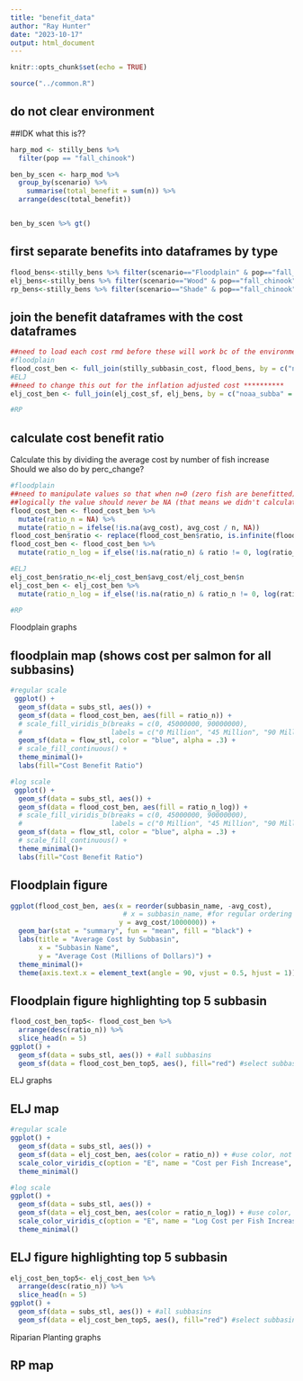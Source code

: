 ```yaml
---
title: "benefit_data"
author: "Ray Hunter"
date: "2023-10-17"
output: html_document
---
```


```r
knitr::opts_chunk$set(echo = TRUE)

source("../common.R")
```
## do not clear environment


##IDK what this is??
```r
harp_mod <- stilly_bens %>% 
  filter(pop == "fall_chinook")

ben_by_scen <- harp_mod %>% 
  group_by(scenario) %>% 
    summarise(total_benefit = sum(n)) %>% 
  arrange(desc(total_benefit))


ben_by_scen %>% gt()
```

## first separate benefits into dataframes by type
```r
flood_bens<-stilly_bens %>% filter(scenario=="Floodplain" & pop=="fall_chinook")
elj_bens<-stilly_bens %>% filter(scenario=="Wood" & pop=="fall_chinook")  
rp_bens<-stilly_bens %>% filter(scenario=="Shade" & pop=="fall_chinook")
```

## join the benefit dataframes with the cost dataframes
```r
##need to load each cost rmd before these will work bc of the environment clearing
#floodplain
flood_cost_ben <- full_join(stilly_subbasin_cost, flood_bens, by = c("noaa_subba" = "subbasin"))
#ELJ
##need to change this out for the inflation adjusted cost **********
elj_cost_ben <- full_join(elj_cost_sf, elj_bens, by = c("noaa_subba" = "subbasin"))

#RP
```

## calculate cost benefit ratio
Calculate this by dividing the average cost by number of fish increase
Should we also do by perc_change?
```r
#floodplain
##need to manipulate values so that when n=0 (zero fish are benefitted) the ratio is 0, also I need the value to be NA when avg_cost is NA
##logically the value should never be NA (that means we didn't calculate a price for a basin with benefits)
flood_cost_ben <- flood_cost_ben %>%
  mutate(ratio_n = NA) %>% 
  mutate(ratio_n = ifelse(!is.na(avg_cost), avg_cost / n, NA))
flood_cost_ben$ratio <- replace(flood_cost_ben$ratio, is.infinite(flood_cost_ben$ratio), 0)
flood_cost_ben <- flood_cost_ben %>%
  mutate(ratio_n_log = if_else(!is.na(ratio_n) & ratio != 0, log(ratio_n), NA_real_))

#ELJ
elj_cost_ben$ratio_n<-elj_cost_ben$avg_cost/elj_cost_ben$n
elj_cost_ben <- elj_cost_ben %>%
  mutate(ratio_n_log = if_else(!is.na(ratio_n) & ratio_n != 0, log(ratio_n), NA_real_))

#RP
```

################# Floodplain graphs ############################################
## floodplain map (shows cost per salmon for all subbasins)
```r
#regular scale
 ggplot() +
  geom_sf(data = subs_stl, aes()) +
  geom_sf(data = flood_cost_ben, aes(fill = ratio_n)) +
  # scale_fill_viridis_b(breaks = c(0, 45000000, 90000000),
  #                      labels = c("0 Million", "45 Million", "90 Million")) +
  geom_sf(data = flow_stl, color = "blue", alpha = .3) +
  # scale_fill_continuous() +
  theme_minimal()+
  labs(fill="Cost Benefit Ratio")

#log scale
 ggplot() +
  geom_sf(data = subs_stl, aes()) +
  geom_sf(data = flood_cost_ben, aes(fill = ratio_n_log)) +
  # scale_fill_viridis_b(breaks = c(0, 45000000, 90000000),
  #                      labels = c("0 Million", "45 Million", "90 Million")) +
  geom_sf(data = flow_stl, color = "blue", alpha = .3) +
  # scale_fill_continuous() +
  theme_minimal()+
  labs(fill="Cost Benefit Ratio")
```
## Floodplain figure
```r
ggplot(flood_cost_ben, aes(x = reorder(subbasin_name, -avg_cost),
                            # x = subbasin_name, #for regular ordering
                           y = avg_cost/1000000)) +
  geom_bar(stat = "summary", fun = "mean", fill = "black") +
  labs(title = "Average Cost by Subbasin",
       x = "Subbasin Name",
       y = "Average Cost (Millions of Dollars)") +
  theme_minimal()+
  theme(axis.text.x = element_text(angle = 90, vjust = 0.5, hjust = 1))
```

## Floodplain figure highlighting top 5 subbasin
```r
flood_cost_ben_top5<- flood_cost_ben %>% 
  arrange(desc(ratio_n)) %>% 
  slice_head(n = 5)
ggplot() +
  geom_sf(data = subs_stl, aes()) + #all subbasins
  geom_sf(data = flood_cost_ben_top5, aes(), fill="red") #select subbasin
```


################# ELJ graphs ############################################

## ELJ map
```r
#regular scale
ggplot() +
  geom_sf(data = subs_stl, aes()) +
  geom_sf(data = elj_cost_ben, aes(color = ratio_n)) + #use color, not fill bc line
  scale_color_viridis_c(option = "E", name = "Cost per Fish Increase", direction=-1)+
  theme_minimal()

#log scale
ggplot() +
  geom_sf(data = subs_stl, aes()) +
  geom_sf(data = elj_cost_ben, aes(color = ratio_n_log)) + #use color, not fill bc line
  scale_color_viridis_c(option = "E", name = "Log Cost per Fish Increase", direction=-1)+
  theme_minimal()
```
## ELJ figure highlighting top 5 subbasin
```r
elj_cost_ben_top5<- elj_cost_ben %>% 
  arrange(desc(ratio_n)) %>% 
  slice_head(n = 5)
ggplot() +
  geom_sf(data = subs_stl, aes()) + #all subbasins
  geom_sf(data = elj_cost_ben_top5, aes(), fill="red") #select subbasin
```



################# Riparian Planting graphs ############################################
## RP map
```r

```

